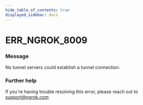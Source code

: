 ```yaml
---
hide_table_of_contents: true
displayed_sidebar: docs
---
```



# ERR_NGROK_8009

### Message

No tunnel servers could establish a tunnel connection.

### Further help

If you're having trouble resolving this error, please reach out to [support@ngrok.com](mailto:support@ngrok.com?subject=Help%20with%20ERR_NGROK_8009)

<ErrorDetails error="err_ngrok_8009" />
